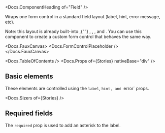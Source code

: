 


<Meta of={Stories} />

<Docs.ComponentHeading of="Field" />

Wraps one form control in a standard field layout (label, hint, error message,
etc).

<div>
  Note: this layout is already built-into <Docs of="Money" />,{' '}
  <Docs of="Select" />, <Docs of="Slider" />, <Docs of="Text" />, and
  <Docs of="TextArea" />. You can use this component to create a custom form
  control that behaves the same way.
</div>

<Docs.FauxCanvas>
  <Field label="A label" hint="A hint" error="An error message!">
    <Docs.FormControlPlaceholder />
  </Field>
</Docs.FauxCanvas>

<Docs.TableOfContents />
<Docs.Props of={Stories} nativeBase="div" />

## Basic elements

These elements are controlled using the `label`, `hint, and `error` props.

<Canvas of={Stories.Basic} sourceState="shown" />

<Docs.Sizers of={Stories} />

## Required fields

The `required` prop is used to add an asterisk to the label.

<Canvas of={Stories.Required} />
